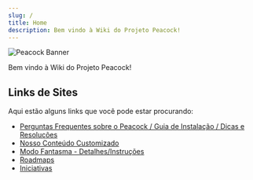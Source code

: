 ```yaml
---
slug: /
title: Home
description: Bem vindo à Wiki do Projeto Peacock!
---
```



<Image alt="Peacock Banner" img={Banner} />

Bem vindo à Wiki do Projeto Peacock!

## Links de Sites

Aqui estão alguns links que você pode estar procurando:

-   [Perguntas Frequentes sobre o Peacock / Guia de Instalação / Dicas e Resoluções](intel)
-   [Nosso Conteúdo Customizado](custom-content.md)
-   [Modo Fantasma - Detalhes/Instruções](ghost-mode.md)
-   [Roadmaps](roadmaps.mdx)
-   [Iniciativas](initiatives.md)
